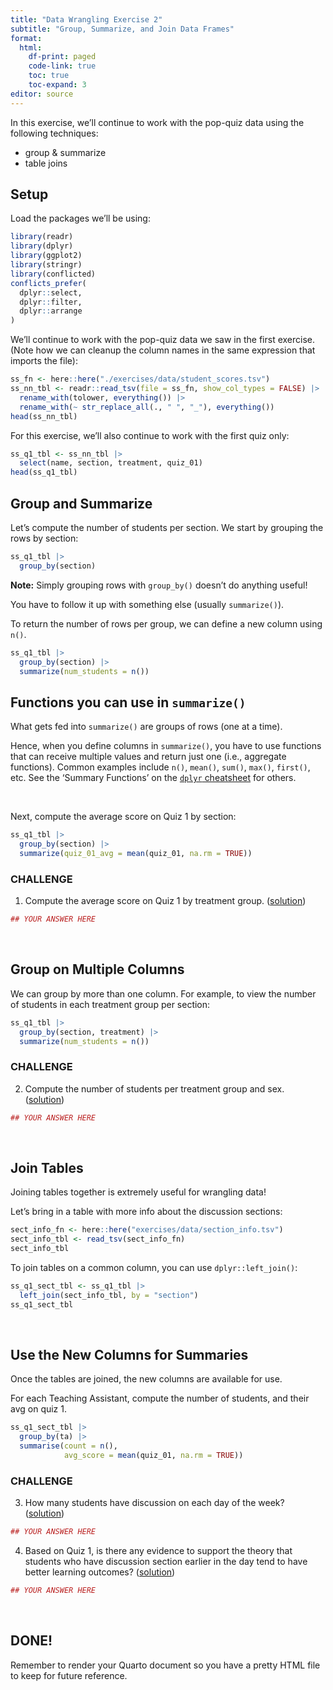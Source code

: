 ```yaml
---
title: "Data Wrangling Exercise 2"
subtitle: "Group, Summarize, and Join Data Frames"
format:
  html:
    df-print: paged
    code-link: true
    toc: true
    toc-expand: 3
editor: source
---
```


In this exercise, we'll continue to work with the pop-quiz data using the following techniques:

- group & summarize
- table joins

## Setup

Load the packages we'll be using:

```r
library(readr)
library(dplyr)
library(ggplot2)
library(stringr)
library(conflicted)
conflicts_prefer(
  dplyr::select,
  dplyr::filter,
  dplyr::arrange
)
```

We'll continue to work with the pop-quiz data we saw in the first exercise. (Note how we can cleanup the column names in the same expression that imports the file):

```r
ss_fn <- here::here("./exercises/data/student_scores.tsv")
ss_nn_tbl <- readr::read_tsv(file = ss_fn, show_col_types = FALSE) |> 
  rename_with(tolower, everything()) |>
  rename_with(~ str_replace_all(., " ", "_"), everything())
head(ss_nn_tbl)
```

For this exercise, we'll also continue to work with the first quiz only:

```r
ss_q1_tbl <- ss_nn_tbl |> 
  select(name, section, treatment, quiz_01)
head(ss_q1_tbl)
```

## Group and Summarize

Let's compute the number of students per section. We start by grouping the rows by section:

```r
ss_q1_tbl |> 
  group_by(section)
```

**Note:** Simply grouping rows with `group_by()` doesn't do anything useful!

You have to follow it up with something else (usually `summarize()`).

To return the number of rows per group, we can define a new column using `n()`.

```r
ss_q1_tbl |> 
  group_by(section) |> 
  summarize(num_students = n())
```

::: {.callout-note}
## Functions you can use in `summarize()`

What gets fed into `summarize()` are groups of rows (one at a time).

Hence, when you define columns in `summarize()`, you have to use functions that can receive multiple values and return just one (i.e., aggregate functions). Common examples include `n()`, `mean()`, `sum()`, `max()`, `first()`, etc. See the 'Summary Functions' on the [`dplyr` cheatsheet](https://rstudio.github.io/cheatsheets/data-transformation.pdf) for others.
:::

\

Next, compute the average score on Quiz 1 by section:

```r
ss_q1_tbl |> 
  group_by(section) |> 
  summarize(quiz_01_avg = mean(quiz_01, na.rm = TRUE))
```

### CHALLENGE

1) Compute the average score on Quiz 1 by treatment group. ([solution](https://bit.ly/4n4bkZF))

```r
## YOUR ANSWER HERE

```

\

## Group on Multiple Columns

We can group by more than one column. For example, to view the number of students in each treatment group per section:

```r
ss_q1_tbl |> 
  group_by(section, treatment) |> 
  summarize(num_students = n())
```

### CHALLENGE

2) Compute the number of students per treatment group and sex. ([solution](https://bit.ly/4hfgalu))

```r
## YOUR ANSWER HERE

```

\

## Join Tables

Joining tables together is extremely useful for wrangling data!

Let's bring in a table with more info about the discussion sections:

```r
sect_info_fn <- here::here("exercises/data/section_info.tsv")
sect_info_tbl <- read_tsv(sect_info_fn)
sect_info_tbl
```

To join tables on a common column, you can use `dplyr::left_join()`:

```r
ss_q1_sect_tbl <- ss_q1_tbl |> 
  left_join(sect_info_tbl, by = "section")
ss_q1_sect_tbl
```

\

## Use the New Columns for Summaries

Once the tables are joined, the new columns are available for use.

For each Teaching Assistant, compute the number of students, and their avg on quiz 1.

```r
ss_q1_sect_tbl |> 
  group_by(ta) |> 
  summarise(count = n(), 
            avg_score = mean(quiz_01, na.rm = TRUE))
```

### CHALLENGE

3) How many students have discussion on each day of the week? ([solution](https://bit.ly/474tEf0))

```r
## YOUR ANSWER HERE

```

4) Based on Quiz 1, is there any evidence to support the theory that students who have discussion section earlier in the day tend to have better learning outcomes? ([solution](https://bit.ly/4oiHAsR))

```r
## YOUR ANSWER HERE

```

\

## DONE!

Remember to render your Quarto document so you have a pretty HTML file to keep for future reference.

